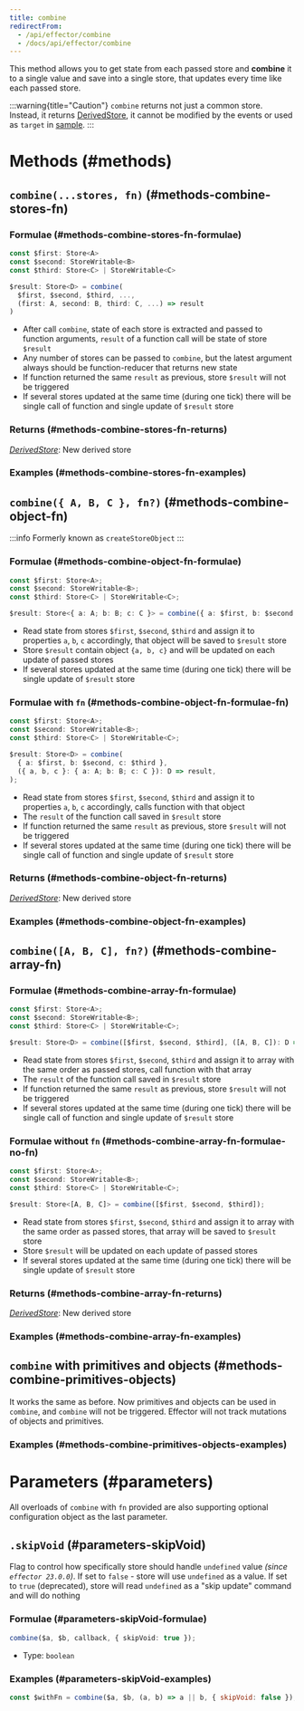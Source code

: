 ```yaml
---
title: combine
redirectFrom:
  - /api/effector/combine
  - /docs/api/effector/combine
---
```



This method allows you to get state from each passed store and **combine** it to a single value and save into a single store, that updates every time like each passed store.

:::warning{title="Caution"}
`combine` returns not just a common store. Instead, it returns [DerivedStore](/en/api/effector/Store#readonly), it cannot be modified by the events or used as `target` in [sample](/en/api/effector/sample).
:::

# Methods (#methods)

## `combine(...stores, fn)` (#methods-combine-stores-fn)

### Formulae (#methods-combine-stores-fn-formulae)

```ts
const $first: Store<A>
const $second: StoreWritable<B>
const $third: Store<C> | StoreWritable<C>

$result: Store<D> = combine(
  $first, $second, $third, ...,
  (first: A, second: B, third: C, ...) => result
)
```

- After call `combine`, state of each store is extracted and passed to function arguments, `result` of a function call will be state of store `$result`
- Any number of stores can be passed to `combine`, but the latest argument always should be function-reducer that returns new state
- If function returned the same `result` as previous, store `$result` will not be triggered
- If several stores updated at the same time (during one tick) there will be single call of function and single update of `$result` store

### Returns (#methods-combine-stores-fn-returns)

[_DerivedStore_](/en/api/effector/Store#readonly): New derived store

### Examples (#methods-combine-stores-fn-examples)


<LiveDemo client:only="preact" demoFile={demo_combineStoresFn} />

## `combine({ A, B, C }, fn?)` (#methods-combine-object-fn)

:::info
Formerly known as `createStoreObject`
:::

### Formulae (#methods-combine-object-fn-formulae)

```ts
const $first: Store<A>;
const $second: StoreWritable<B>;
const $third: Store<C> | StoreWritable<C>;

$result: Store<{ a: A; b: B; c: C }> = combine({ a: $first, b: $second, c: $third });
```

- Read state from stores `$first`, `$second`, `$third` and assign it to properties `a`, `b`, `c` accordingly, that object will be saved to `$result` store
- Store `$result` contain object `{a, b, c}` and will be updated on each update of passed stores
- If several stores updated at the same time (during one tick) there will be single update of `$result` store

### Formulae with `fn` (#methods-combine-object-fn-formulae-fn)

```ts
const $first: Store<A>;
const $second: StoreWritable<B>;
const $third: Store<C> | StoreWritable<C>;

$result: Store<D> = combine(
  { a: $first, b: $second, c: $third },
  ({ a, b, c }: { a: A; b: B; c: C }): D => result,
);
```

- Read state from stores `$first`, `$second`, `$third` and assign it to properties `a`, `b`, `c` accordingly, calls function with that object
- The `result` of the function call saved in `$result` store
- If function returned the same `result` as previous, store `$result` will not be triggered
- If several stores updated at the same time (during one tick) there will be single call of function and single update of `$result` store

### Returns (#methods-combine-object-fn-returns)

[_DerivedStore_](/en/api/effector/Store#readonly): New derived store

### Examples (#methods-combine-object-fn-examples)


<LiveDemo client:only="preact" demoFile={demo_combineObjectFn} />

## `combine([A, B, C], fn?)` (#methods-combine-array-fn)

### Formulae (#methods-combine-array-fn-formulae)

```ts
const $first: Store<A>;
const $second: StoreWritable<B>;
const $third: Store<C> | StoreWritable<C>;

$result: Store<D> = combine([$first, $second, $third], ([A, B, C]): D => result);
```

- Read state from stores `$first`, `$second`, `$third` and assign it to array with the same order as passed stores, call function with that array
- The `result` of the function call saved in `$result` store
- If function returned the same `result` as previous, store `$result` will not be triggered
- If several stores updated at the same time (during one tick) there will be single call of function and single update of `$result` store

### Formulae without `fn` (#methods-combine-array-fn-formulae-no-fn)

```ts
const $first: Store<A>;
const $second: StoreWritable<B>;
const $third: Store<C> | StoreWritable<C>;

$result: Store<[A, B, C]> = combine([$first, $second, $third]);
```

- Read state from stores `$first`, `$second`, `$third` and assign it to array with the same order as passed stores, that array will be saved to `$result` store
- Store `$result` will be updated on each update of passed stores
- If several stores updated at the same time (during one tick) there will be single update of `$result` store

### Returns (#methods-combine-array-fn-returns)

[_DerivedStore_](/en/api/effector/Store#readonly): New derived store

### Examples (#methods-combine-array-fn-examples)


<LiveDemo client:only="preact" demoFile={demo_combineArrayFn} />

## `combine` with primitives and objects (#methods-combine-primitives-objects)

It works the same as before. Now primitives and objects can be used in `combine`, and `combine` will not be triggered. Effector will not track mutations of objects and primitives.

### Examples (#methods-combine-primitives-objects-examples)


<LiveDemo client:only="preact" demoFile={demo_combineNonStoresFn} />

# Parameters (#parameters)

All overloads of `combine` with `fn` provided are also supporting optional configuration object as the last parameter.

## `.skipVoid` (#parameters-skipVoid)

Flag to control how specifically store should handle `undefined` value _(since `effector 23.0.0`)_. If set to `false` - store will use `undefined` as a value. If set to `true` (deprecated), store will read `undefined` as a "skip update" command and will do nothing

### Formulae (#parameters-skipVoid-formulae)

```ts
combine($a, $b, callback, { skipVoid: true });
```

- Type: `boolean`

### Examples (#parameters-skipVoid-examples)

```js
const $withFn = combine($a, $b, (a, b) => a || b, { skipVoid: false });
```

